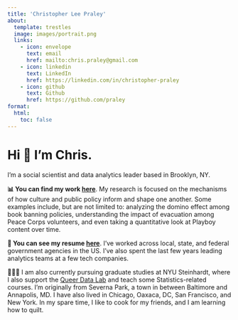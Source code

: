 ```yaml
---
title: 'Christopher Lee Praley'
about:
  template: trestles
  image: images/portrait.png
  links:
    - icon: envelope
      text: email
      href: mailto:chris.praley@gmail.com
    - icon: linkedin
      text: LinkedIn
      href: https://linkedin.com/in/christopher-praley
    - icon: github
      text: Github
      href: https://github.com/praley
format:
  html:
    toc: false
---
```


# Hi 👋 I'm Chris.

I'm a social scientist and data analytics leader based in Brooklyn, NY.

**📊 You can find my work [here](praley.github.io/projects.html)**. My research is focused on the mechanisms of how culture and public policy inform and shape one another. Some examples include, but are not limited to: analyzing the domino effect among book banning policies, understanding the impact of evacuation among Peace Corps volunteers, and even taking a quantitative look at Playboy content over time.

**💼 You can see my resume [here](praley.github.io/resume.html)**. I've worked across local, state, and federal government agencies in the US. I've also spent the last few years leading analytics teams at a few tech companies.

🧑🏻‍🏫️ I am also currently pursuing graduate studies at NYU Steinhardt, where I also support the [Queer Data Lab](https://wp.nyu.edu/queer_data_lab/) and teach some Statistics-related courses. I'm originally from Severna Park, a town in between Baltimore and Annapolis, MD. I have also lived in Chicago, Oaxaca, DC, San Francisco, and New York. In my spare time, I like to cook for my friends, and I am learning how to quilt.
